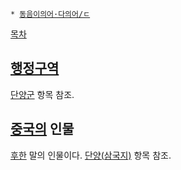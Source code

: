  * [[동음이의어·다의어/ㄷ]]

[[목차]]
== [[행정구역]] ==
[[단양군]] 항목 참조.

== [[중국]]의 인물 ==
[[후한]] 말의 인물이다. [[단양(삼국지)]] 항목 참조.
